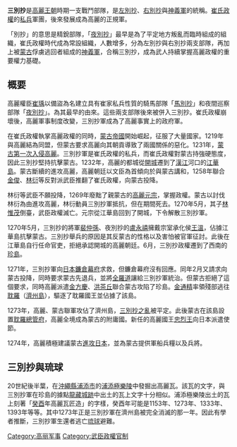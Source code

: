 {{unreferenced|time=2018-07-20T13:48:20+00:00}}
{{Infobox Korean name
|hangul=삼별초
|hanja=三別抄
|rr=Sambyeolcho
|mr=Sambyŏlch'o
}}
'''三別抄'''是[[高麗王朝|高麗王朝]]時期一支戰鬥部隊，是[[左別抄|左別抄]]、[[右別抄|右別抄]]與[[神義軍|神義軍]]的統稱。[[崔氏政權|崔氏政權]]的[[私兵|私兵]]軍團，後來發展成為高麗的正規軍。

「別抄」的意思是精銳部隊，「[[夜別抄|夜別抄]]」最早是為了平定地方叛亂而臨時組成的組織，崔氏政權時代成為常設組織，人數增多，分為左別抄與右別抄兩支部隊，再加上被[[蒙古|蒙古]]俘虜逃回者組成的[[神義軍|神義軍]]，合稱三別抄，成為武人持續掌握高麗政權的重要權力基礎。

==概要==
高麗權臣[[崔瑀|崔瑀]]以備盜為名建立具有崔家私兵性質的騎馬部隊「[[馬別抄|馬別抄]]」和夜間巡察部隊「[[夜別抄|夜別抄]]」。為其最早的由來。這些兩支部隊後來被併入三別抄。崔氏政權崩壞後，高麗軍事制度改變，三別抄軍成為了高麗事實上的政府軍。

在崔氏政權執掌高麗政權的同時，[[蒙古帝國|蒙古帝國]]開始崛起，征服了大量國家。1219年與高麗結為同盟，但蒙古要求高麗向其朝貢導致了兩國關係的惡化。1231年，[[高麗蒙古戰爭|蒙古第一次入侵高麗]]。三別抄軍是崔氏政權的私兵，而崔氏政權對蒙古持強硬態度，因此三別抄堅持抗擊蒙古。1232年，高麗的都城從[[開城|開城]]遷到了[[漢江_(韓國)|漢江]]河口的[[江華島|江華島]]。蒙古斷續的進攻高麗，高麗朝廷以文臣為首傾向於與蒙古講和，1258年聯合[[金俊_(高麗)|金俊]]、[[林衍|林衍]]等反對派武臣推翻了崔氏政權，向蒙古投降。

林衍等武臣不願投降，1269年廢黜了親蒙古的[[高麗元宗|高麗元宗]]，掌握政權。蒙古以討伐林衍為由進攻高麗，林衍動員三別抄軍抵抗，但在期間死去。1270年5月，其子[[林惟茂|林惟茂]]倒臺，武臣政權滅亡。元宗從江華島回到了開城，下令解散三別抄軍。

1270年5月，三別抄的將軍[[裴仲孫|裴仲孫]]、夜別抄的[[盧永禧|盧永禧]]擁戴宗室承化侯[[王溫|王溫]]，佔據江華島抗擊蒙古。三別抄舉兵的原因是其反蒙古的性格以及害怕被官軍征討。此後在江華島自行任命官吏，拒絕承認開城的高麗朝廷。6月，三別抄政權遷到了西南的[[珍島郡|珍島]]。

1271年，三別抄軍向[[日本|日本]][[鐮倉幕府|鐮倉幕府]]求救，但鐮倉幕府沒有回應。同年2月又請求向蒙古投降，同時要求蒙古先退兵，並將[[全羅道|全羅道]]讓給三別抄軍統治。但蒙古拒絕了這個要求，同時高麗派遣[[金方慶|金方慶]]、[[洪茶丘|洪茶丘]]聯合蒙古攻陷了珍島。[[金通精|金通精]]率領殘部逃往[[耽羅|耽羅]]（[[濟州島|濟州島]]），驅逐了耽羅國王並佔據了該島。

1273年，高麗、蒙古聯軍攻佔了濟州島，[[三別抄之亂|三別抄之亂]]被平定。此後蒙古在該島設置[[耽羅總管府|耽羅總管府]]，高麗全境成為蒙古的附庸國。新任的高麗國王[[高麗忠烈王|忠烈王]]向日本派遣使節。

1274年，高麗積極建議蒙古[[元寇|進攻日本]]，並為蒙古提供軍船兵糧以及兵將。
==三別抄與琉球==
20世紀後半葉，在[[沖繩縣|沖繩縣]][[浦添市|浦添市]]的[[浦添極樂陵|浦添極樂陵]]中發掘出高麗瓦。該瓦的文字，與三別抄軍在珍島的據點[[龍藏城跡|龍藏城跡]]中出土的瓦上文字十分相似。浦添極樂陵出土的瓦上刻著「[[癸酉|癸酉]]年高麗瓦匠造」的字樣，癸酉年可能是1153年、1273年、1333年、1393年等等。其中1273年正是三別抄軍在濟州島被完全消滅的那一年。因此有學者推斷，三別抄軍生還者逃亡[[琉球國|琉球]]避難。


[[Category:高丽军事|Category:高丽军事]]
[[Category:武臣政權官制|Category:武臣政權官制]]